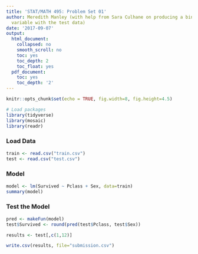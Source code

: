 ```yaml
---
title: 'STAT/MATH 495: Problem Set 01'
author: Meredith Manley (with help from Sara Culhane on producing a binary response
  variable with the test data)
date: '2017-09-07'
output:
  html_document:
    collapsed: no
    smooth_scroll: no
    toc: yes
    toc_depth: 2
    toc_float: yes
  pdf_document:
    toc: yes
    toc_depth: '2'
---
```


```r
knitr::opts_chunk$set(echo = TRUE, fig.width=8, fig.height=4.5)

# Load packages
library(tidyverse)
library(mosaic)
library(readr)
```


### Load Data
```r
train <- read.csv("train.csv")
test <- read.csv("test.csv")
```

### Model
```r
model <- lm(Survived ~ Pclass + Sex, data=train)
summary(model)
```


### Test the Model
```r
pred <- makeFun(model)
test$Survived <- round(pred(test$Pclass, test$Sex))

results <- test[,c(1,12)]

write.csv(results, file="submission.csv")
```


